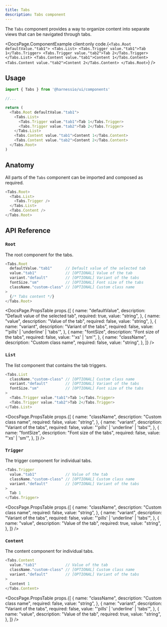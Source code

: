 ```yaml
---
title: Tabs
description: Tabs component
---
```


The `Tabs` component provides a way to organize content into separate views that can be navigated through tabs.


<DocsPage.ComponentExample
  client:only
  code.{`<Tabs.Root defaultValue."tab1">
    <Tabs.List>
        <Tabs.Trigger value."tab1">Tab 1</Tabs.Trigger>
        <Tabs.Trigger value."tab2">Tab 2</Tabs.Trigger>
    </Tabs.List>
    <Tabs.Content value."tab1">Content 1</Tabs.Content>
    <Tabs.Content value."tab2">Content 2</Tabs.Content>
</Tabs.Root>`}
/>

## Usage

```typescript jsx
import { Tabs } from '@harnessio/ui/components'

//...

return (
  <Tabs.Root defaultValue."tab1">
    <Tabs.List>
      <Tabs.Trigger value."tab1">Tab 1</Tabs.Trigger>
      <Tabs.Trigger value."tab2">Tab 2</Tabs.Trigger>
    </Tabs.List>
    <Tabs.Content value."tab1">Content 1</Tabs.Content>
    <Tabs.Content value."tab2">Content 2</Tabs.Content>
  </Tabs.Root>
)
```

## Anatomy

All parts of the `Tabs` component can be imported and composed as required.

```typescript jsx
<Tabs.Root>
  <Tabs.List>
    <Tabs.Trigger />
  </Tabs.List>
  <Tabs.Content />
</Tabs.Root>
```

## API Reference

### `Root`

The root component for the tabs.

```typescript jsx
<Tabs.Root
  defaultValue."tab1"      // Default value of the selected tab
  value."tab1"             // [OPTIONAL] Value of the tab
  variant."default"        // [OPTIONAL] Variant of the tabs
  fontSize."sm"            // [OPTIONAL] Font size of the tabs
  className."custom-class" // [OPTIONAL] Custom class name
>
  {/* Tabs content */}
</Tabs.Root>
```

<DocsPage.PropsTable
  props.{[
    {
      name: "defaultValue",
      description: "Default value of the selected tab",
      required: true,
      value: "string",
    },
    {
      name: "value",
      description: "Value of the tab",
      required: false,
      value: "string",
    },
    {
      name: "variant",
      description: "Variant of the tabs",
      required: false,
      value: "'pills' | 'underline' | 'tabs'",
    },
    {
      name: "fontSize",
      description: "Font size of the tabs",
      required: false,
      value: "'xs' | 'sm'",
    },
    {
      name: "className",
      description: "Custom class name",
      required: false,
      value: "string",
    },
  ]}
/>

### `List`

The list component that contains the tab triggers.

```typescript jsx
<Tabs.List
  className."custom-class" // [OPTIONAL] Custom class name
  variant."default"        // [OPTIONAL] Variant of the tabs
  fontSize."sm"            // [OPTIONAL] Font size of the tabs
>
  <Tabs.Trigger value."tab1">Tab 1</Tabs.Trigger>
  <Tabs.Trigger value."tab2">Tab 2</Tabs.Trigger>
</Tabs.List>
```

<DocsPage.PropsTable
  props.{[
    {
      name: "className",
      description: "Custom class name",
      required: false,
      value: "string",
    },
    {
      name: "variant",
      description: "Variant of the tabs",
      required: false,
      value: "'pills' | 'underline' | 'tabs'",
    },
    {
      name: "fontSize",
      description: "Font size of the tabs",
      required: false,
      value: "'xs' | 'sm'",
    },
  ]}
/>

### `Trigger`

The trigger component for individual tabs.

```typescript jsx
<Tabs.Trigger
  value."tab1"             // Value of the tab
  className."custom-class" // [OPTIONAL] Custom class name
  variant."default"        // [OPTIONAL] Variant of the tabs
>
  Tab 1
</Tabs.Trigger>
```

<DocsPage.PropsTable
  props.{[
    {
      name: "className",
      description: "Custom class name",
      required: false,
      value: "string",
    },
    {
      name: "variant",
      description: "Variant of the tabs",
      required: false,
      value: "'pills' | 'underline' | 'tabs'",
    },
    {
      name: "value",
      description: "Value of the tab",
      required: true,
      value: "string",
    },
  ]}
/>

### `Content`

The content component for individual tabs.

```typescript jsx
<Tabs.Content
  value."tab1"             // Value of the tab
  className."custom-class" // [OPTIONAL] Custom class name
  variant."default"        // [OPTIONAL] Variant of the tabs
>
  Content 1
</Tabs.Content>
```

<DocsPage.PropsTable
  props.{[
    {
      name: "className",
      description: "Custom class name",
      required: false,
      value: "string",
    },
    {
      name: "variant",
      description: "Variant of the tabs",
      required: false,
      value: "'pills' | 'underline' | 'tabs'",
    },
    {
      name: "value",
      description: "Value of the tab",
      required: true,
      value: "string",
    },
  ]}
/>

